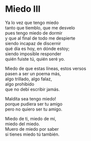 # Miedo III {-}


Ya lo vez que tengo miedo<br>
tanto que tiemblo, que me desvelo<br>
pues tengo miedo de dormir<br>
y que al final de todo me despierte<br>
siendo incapaz de discernir<br>
qué día es hoy, en dónde estoy;<br>
siendo imposible responder<br>
quién fuiste tú, quién seré yo.

Miedo de que estas líneas, estos versos<br>
pasen a ser un poema más,<br>
algo trillado, algo falaz,<br>
algo prohibido<br>
que no debí escribir jamás.

Maldita sea tengo miedo!<br>
porque pudiera ser tu amigo<br>
pero no quiero ser tu amigo.<br>

Miedo de ti, miedo de mí,<br>
miedo del miedo.<br>
Muero de miedo por saber<br>
si tienes miedo tú también.
